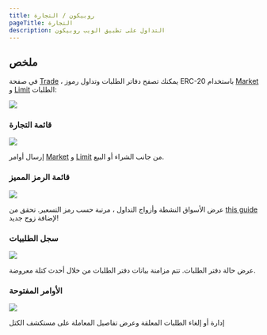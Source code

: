 ```yaml
---
title: روبيكون / التجارة
pageTitle: التجارة
description: التداول على تطبيق الويب روبيكون
---
```


## ملخص

في صفحة [Trade](https://app.rubicon.finance/trade) ، يمكنك تصفح دفاتر الطلبات وتداول رموز ERC-20 باستخدام [Market](/guides/trade/order-types) و [Limit](/guides/trade/order-types) الطلبات:

![](</assets/image(91).png>)

### قائمة التجارة

![](</assets/image(76).png>)

إرسال أوامر [Market](/guides/trade/order-types) و [Limit](/guides/trade/order-types) من جانب الشراء أو البيع.

### قائمة الرمز المميز

![](</assets/image(9).png>)

عرض الأسواق النشطة وأزواج التداول ، مرتبة حسب رمز التسعير. تحقق من [this guide](/guides/trade/order-types/adding-a-trading-pair) لإضافة زوج جديد!

### سجل الطلبيات

![](</assets/image(47).png>)

عرض حالة دفتر الطلبات. تتم مزامنة بيانات دفتر الطلبات من خلال أحدث كتلة معروضة.

### الأوامر المفتوحة

![](</assets/image(102).png>)

إدارة أو إلغاء الطلبات المعلقة وعرض تفاصيل المعاملة على مستكشف الكتل